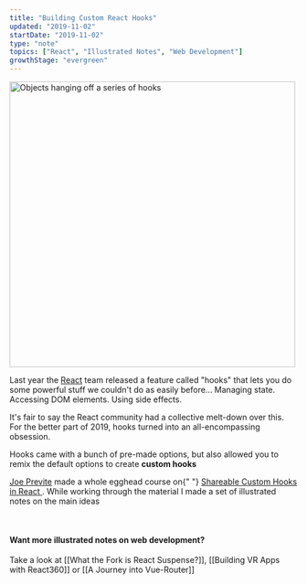 ```yaml
---
title: "Building Custom React Hooks"
updated: "2019-11-02"
startDate: "2019-11-02"
type: "note"
topics: ["React", "Illustrated Notes", "Web Development"]
growthStage: "evergreen"
---
```


<img
    width="500px"
    src="https://res.cloudinary.com/dg3gyk0gu/image/upload/c_scale,w_500/v1591783100/maggieappleton.com/egghead-course-notes/custom-react-hooks/thumb_2x.png"
    alt="Objects hanging off a series of hooks"
/>

<IntroParagraph>

Last year the [React](https://reactjs.org/docs/hooks-intro.html) team released a feature called "hooks" that lets you do some powerful stuff we couldn't do as easily before... Managing state. Accessing DOM elements. Using side effects.

</IntroParagraph>

It's fair to say the React community had a collective melt-down over this. For the better part of 2019, hooks turned into an all-encompassing obsession.

Hooks came with a bunch of pre-made options, but also allowed you to remix the default options to create **custom hooks**

<a noTip href="https://egghead.io/courses/shareable-custom-hooks-in-react">
    <ImageFrame
        width="800px"
        alt="Shareable Custom Hooks in React"
        src="https://og-image-egghead-course.now.sh/shareable-custom-hooks-in-react"
    />
</a>

<p>
    <a href="https://twitter.com/jsjoeio/">Joe Previte</a> made a whole egghead
    course on{" "}
    <a href="https://egghead.io/courses/shareable-custom-hooks-in-react/">
        Shareable Custom Hooks in React
    </a>
    . While working through the material I made a set of illustrated notes on the
    main ideas
</p>

<br />

<FullWidthImage
    width="1000px"
    src="https://res.cloudinary.com/dg3gyk0gu/image/upload/c_scale,w_950/v1578937254/maggieappleton.com/egghead-course-notes/custom-react-hooks/customhooks-1.png"
    alt="Making shareable custom react hooks"
/>

<FullWidthImage
    width="1000px"
    src="https://res.cloudinary.com/dg3gyk0gu/image/upload/c_scale,w_950/v1578937254/maggieappleton.com/egghead-course-notes/custom-react-hooks/customhooks-2.png"
    alt="Making shareable custom react hooks"
/>

<FullWidthImage
    width="1000px"
    src="https://res.cloudinary.com/dg3gyk0gu/image/upload/c_scale,w_950/v1578937257/maggieappleton.com/egghead-course-notes/custom-react-hooks/customhooks-3.png"
    alt="Making shareable custom react hooks"
/>

<FullWidthImage
    width="1000px"
    src="https://res.cloudinary.com/dg3gyk0gu/image/upload/c_scale,w_950/v1578937255/maggieappleton.com/egghead-course-notes/custom-react-hooks/customhooks-4.png"
    alt="Making shareable custom react hooks"
/>

<FullWidthImage
    width="1000px"
    src="https://res.cloudinary.com/dg3gyk0gu/image/upload/c_scale,w_950/v1578937255/maggieappleton.com/egghead-course-notes/custom-react-hooks/customhooks-5.png"
    alt="Making shareable custom react hooks"
/>

#### Want more illustrated notes on web development?

Take a look at [[What the Fork is React Suspense?]], [[Building VR Apps with React360]] or [[A Journey into Vue-Router]]
